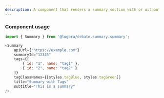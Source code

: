 ```yaml
---
description: A component that renders a summary section with or without tags.It fetches summary data based on the provided summaryId and tags, and displays the content using SummaryBox components.If no tags are provided, it displays a single summary box.
---
```



### Component usage
```js
import { Summary } from '@logora/debate.summary.summary';
```
```js
<Summary
    apiUrl={"https://example.com"}
    summaryId="12345"
    tags={[
        { id: "1", name: "tag1" },
        { id: "2", name: "tag2" }
    ]}
    tagClassNames={[styles.tagBlue, styles.tagGreen]}
    title="Summary with Tags"
    subtitle="This is a summary"
/>
```